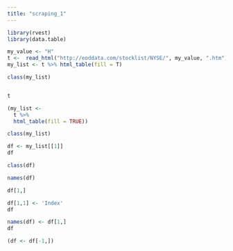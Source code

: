 ```yaml
---
title: "scraping_1"
---
```


```r
library(rvest)
library(data.table)
```

```r
my_value <- "H"
t <-  read_html("http://eoddata.com/stocklist/NYSE/", my_value, ".htm")
my_list <- t %>% html_table(fill = T)

```


```r
class(my_list)



```


```r
t

(my_list <-  
  t %>% 
  html_table(fill = TRUE))

```


```r
class(my_list)
```

```r
df <- my_list[[1]]
df
```

```r
class(df)
```

```r
names(df)
```
```r
df[1,]
```

```r
df[1,1] <- 'Index'
df
```

```r
names(df) <- df[1,]
df
```


```r
(df <- df[-1,])
```
